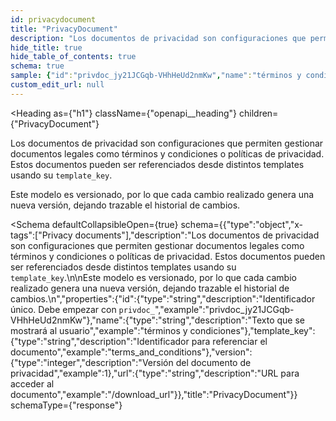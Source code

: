 ```yaml
---
id: privacydocument
title: "PrivacyDocument"
description: "Los documentos de privacidad son configuraciones que permiten gestionar documentos legales como términos y condiciones o políticas de privacidad. Estos documentos pueden ser referenciados desde distintos templates usando su `template_key`."
hide_title: true
hide_table_of_contents: true
schema: true
sample: {"id":"privdoc_jy21JCGqb-VHhHeUd2nmKw","name":"términos y condiciones","template_key":"terms_and_conditions","version":1,"url":"/download_url"}
custom_edit_url: null
---
```



<Heading
  as={"h1"}
  className={"openapi__heading"}
  children={"PrivacyDocument"}
>
</Heading>



Los documentos de privacidad son configuraciones que permiten gestionar documentos legales como términos y condiciones o políticas de privacidad. Estos documentos pueden ser referenciados desde distintos templates usando su `template_key`.

Este modelo es versionado, por lo que cada cambio realizado genera una nueva versión, dejando trazable el historial de cambios.


<Schema
	defaultCollapsibleOpen={true}
  schema={{"type":"object","x-tags":["Privacy documents"],"description":"Los documentos de privacidad son configuraciones que permiten gestionar documentos legales como términos y condiciones o políticas de privacidad. Estos documentos pueden ser referenciados desde distintos templates usando su `template_key`.\n\nEste modelo es versionado, por lo que cada cambio realizado genera una nueva versión, dejando trazable el historial de cambios.\n","properties":{"id":{"type":"string","description":"Identificador único. Debe empezar con `privdoc_`","example":"privdoc_jy21JCGqb-VHhHeUd2nmKw"},"name":{"type":"string","description":"Texto que se mostrará al usuario","example":"términos y condiciones"},"template_key":{"type":"string","description":"Identificador para referenciar el documento","example":"terms_and_conditions"},"version":{"type":"integer","description":"Versión del documento de privacidad","example":1},"url":{"type":"string","description":"URL para acceder al documento","example":"/download_url"}},"title":"PrivacyDocument"}}
  schemaType={"response"}
>
  
</Schema>
            